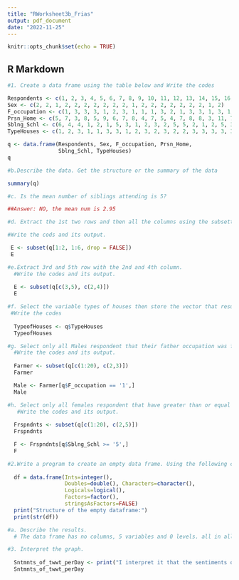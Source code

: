 ```yaml
---
title: "RWorksheet3b_Frias"
output: pdf_document
date: "2022-11-25"
---
```


```r
knitr::opts_chunk$set(echo = TRUE)
```

## R Markdown

```r
#1. Create a data frame using the table below and Write the codes

Respondents <- c(1, 2, 3, 4, 5, 6, 7, 8, 9, 10, 11, 12, 13, 14, 15, 16, 17, 18, 19, 20)
Sex <- c(2, 2, 1, 2, 2, 2, 2, 2, 2, 2, 1, 2, 2, 2, 2, 2, 2, 2, 1, 2)
F_occupation <- c(1, 3, 3, 3, 1, 2, 3, 1, 1, 1, 3, 2, 1, 3, 3, 1, 3, 1, 2, 1)
Prsn_Home <- c(5, 7, 3, 8, 5, 9, 6, 7, 8, 4, 7, 5, 4, 7, 8, 8, 3, 11, 7, 6)
Sblng_Schl <- c(6, 4, 4, 1, 2, 1, 5, 3, 1, 2, 3, 2, 5, 5, 2, 1, 2, 5, 3, 2)
TypeHouses <- c(1, 2, 3, 1, 1, 3, 3, 1, 2, 3, 2, 3, 2, 2, 3, 3, 3, 3, 3, 2)

q <- data.frame(Respondents, Sex, F_occupation, Prsn_Home, 
                Sblng_Schl, TypeHouses)
q
```

```r
#b.Describe the data. Get the structure or the summary of the data

summary(q)
```

```r
#c. Is the mean number of siblings attending is 5?

##Answer: NO, the mean num is 2.95
```

```r
#d. Extract the 1st two rows and then all the columns using the subsetting functions.

#Write the cods and its output.

 E <- subset(q[1:2, 1:6, drop = FALSE])
 E
```


```r
#e.Extract 3rd and 5th row with the 2nd and 4th column.
  #Write the codes and its output.
 
  E <- subset(q[c(3,5), c(2,4)])
  E
```


```r
#f. Select the variable types of houses then store the vector that results as type_houses.
 #Write the codes
  
  TypeofHouses <- q$TypeHouses
  TypeofHouses
```

```r
#g. Select only all Males respondent that their father occupation was farmer.
  #Write the codes and its output.
  
  Farmer <- subset(q[c(1:20), c(2,3)])
  Farmer
```
  
```r
  Male <- Farmer[q$F_occupation == '1',] 
  Male
```

```r
#h. Select only all females respondent that have greater than or equal to 5 number of siblings attending school.
   #Write the codes and its output.
  
  Frspndnts <- subset(q[c(1:20), c(2,5)])
  Frspndnts
```
  
```r
  F <- Frspndnts[q$Sblng_Schl >= '5',]
  F
```

```r
#2.Write a program to create an empty data frame. Using the following codes.
  
  df = data.frame(Ints=integer(),
                  Doubles=double(), Characters=character(),
                  Logicals=logical(),
                  Factors=factor(),
                  stringsAsFactors=FALSE)
  print("Structure of the empty dataframe:")
  print(str(df))
```

  
```r
#a. Describe the results.
  # The data frame has no columns, 5 variables and 0 levels. all in all "NULL"
```

  
```r
#3. Interpret the graph.
  
  Sntmnts_of_twwt_perDay <- print("I interpret it that the sentiments of tweet per day of Donal Trump shows that lots of Negative and less in Nuetral")
  Sntmnts_of_twwt_perDay
```
  
  
